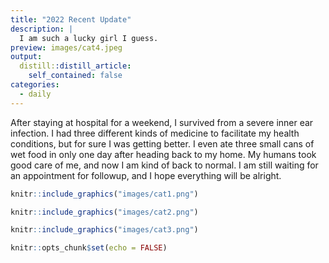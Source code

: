 ```yaml
---
title: "2022 Recent Update"
description: |
  I am such a lucky girl I guess. 
preview: images/cat4.jpeg
output:
  distill::distill_article:
    self_contained: false
categories:
  - daily
---
```

After staying at hospital for a weekend, I survived from a severe inner ear infection. I had three different kinds of medicine to facilitate my health conditions, but for sure I was getting better. I even ate three small cans of wet food in only one day after heading back to my home. My humans took good care of me, and now I am kind of back to normal. I am still waiting for an appointment for followup, and I hope everything will be alright. 

<aside>
```r
knitr::include_graphics("images/cat1.png")
```
</aside>

```r
knitr::include_graphics("images/cat2.png")
```

```r
knitr::include_graphics("images/cat3.png")
```

```r
knitr::opts_chunk$set(echo = FALSE)
```




